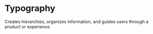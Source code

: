 # Typography

Creates hierarchies, organizes information, and guides users through a product or experience.

<br />

<TokensGrid foundation="typography" />
